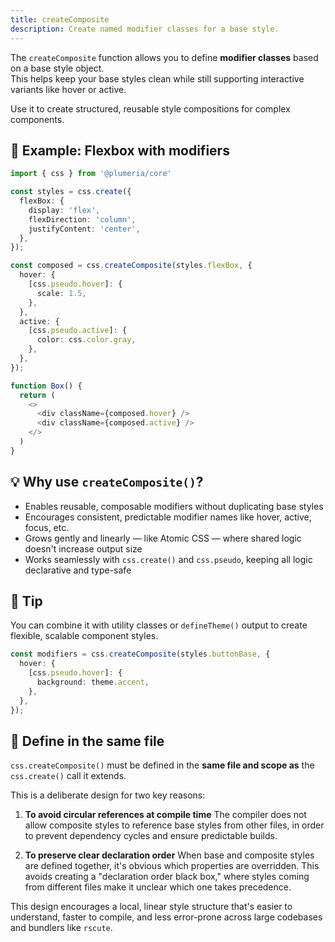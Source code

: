 ```yaml
---
title: createComposite
description: Create named modifier classes for a base style.
---
```



The `createComposite` function allows you to define **modifier classes** based on a base style object.  
This helps keep your base styles clean while still supporting interactive variants like hover or active.

Use it to create structured, reusable style compositions for complex components.

## 🔧 Example: Flexbox with modifiers

```ts title="TypeScript"
import { css } from '@plumeria/core'

const styles = css.create({
  flexBox: {
    display: 'flex',
    flexDirection: 'column',
    justifyContent: 'center',
  },
});

const composed = css.createComposite(styles.flexBox, {
  hover: {
    [css.pseudo.hover]: {
      scale: 1.5,
    },
  },
  active: {
    [css.pseudo.active]: {
      color: css.color.gray,
    },
  },
});

function Box() {
  return (
    <>
      <div className={composed.hover} />
      <div className={composed.active} />
    </>
  )
}
```



## 💡 Why use `createComposite()`?
- Enables reusable, composable modifiers without duplicating base styles
- Encourages consistent, predictable modifier names like hover, active, focus, etc.
- Grows gently and linearly — like Atomic CSS — where shared logic doesn't increase output size
- Works seamlessly with `css.create()` and `css.pseudo`, keeping all logic declarative and type-safe

## 📌 Tip

You can combine it with utility classes or `defineTheme()` output to create flexible, scalable component styles.

```ts
const modifiers = css.createComposite(styles.buttonBase, {
  hover: {
    [css.pseudo.hover]: {
      background: theme.accent,
    },
  },
});
```

## 📘 Define in the same file
`css.createComposite()` must be defined in the **same file and scope as** the `css.create()` call it extends.

This is a deliberate design for two key reasons:

1. **To avoid circular references at compile time**
The compiler does not allow composite styles to reference base styles from other files, in order to prevent dependency cycles and ensure predictable builds.

2. **To preserve clear declaration order**
When base and composite styles are defined together, it's obvious which properties are overridden. This avoids creating a "declaration order black box," where styles coming from different files make it unclear which one takes precedence.

This design encourages a local, linear style structure that's easier to understand, faster to compile, and less error-prone across large codebases and bundlers like `rscute`.